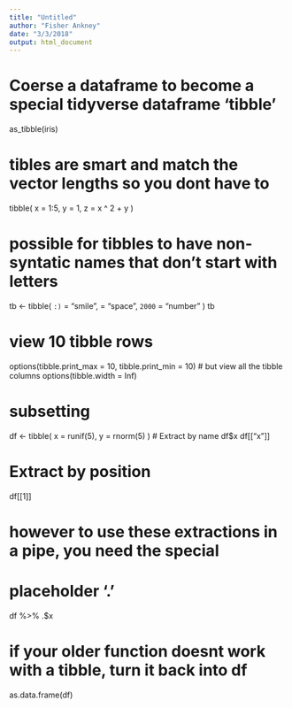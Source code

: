 ```yaml
---
title: "Untitled"
author: "Fisher Ankney"
date: "3/3/2018"
output: html_document
---
```



# Coerse a dataframe to become a special tidyverse dataframe 'tibble'
as_tibble(iris)


# tibles are smart and match the vector lengths so you dont have to 
tibble(
  x = 1:5, 
  y = 1, 
  z = x ^ 2 + y
)

# possible for tibbles to have non-syntatic names that don't start with letters
tb <- tibble(
  `:)` = "smile", 
  ` ` = "space",
  `2000` = "number"
)
tb

# view 10 tibble rows
options(tibble.print_max = 10, tibble.print_min = 10)
# but view all the tibble columns
options(tibble.width = Inf)

# subsetting
df <- tibble(
  x = runif(5),
  y = rnorm(5)
)
# Extract by name
df$x
df[["x"]]

# Extract by position
df[[1]]

# however to use these extractions in a pipe, you need the special 
# placeholder '.'
df %>% .$x

# if your older function doesnt work with a tibble, turn it back into df
as.data.frame(df) 




